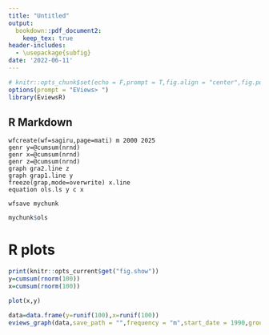 ```yaml
---
title: "Untitled"
output: 
  bookdown::pdf_document2:
    keep_tex: true
header-includes:
  - \usepackage{subfig}
date: '2022-06-11'
---
```


```r
# knitr::opts_chunk$set(echo = F,prompt = T,fig.align = "center",fig.pos="h",out.width="0.5\\textwidth",fig.ncol=2)
options(prompt = "EViews> ")
library(EviewsR)
```

## R Markdown

```eviews
wfcreate(wf=sagiru,page=mati) m 2000 2025
genr y=@cumsum(nrnd)
genr x=@cumsum(nrnd)
genr z=@cumsum(nrnd)
graph gra2.line z  
graph grap1.line y
freeze(grap,mode=overwrite) x.line
equation ols.ls y c x

wfsave mychunk
```

```r
mychunk$ols

```

# R plots



```r
print(knitr::opts_current$get("fig.show"))
y=cumsum(rnorm(100))
x=cumsum(rnorm(100))

plot(x,y)
```

```r
data=data.frame(y=runif(100),x=runif(100))
eviews_graph(data,save_path = "",frequency = "m",start_date = 1990,group = F,options = "m")

```

